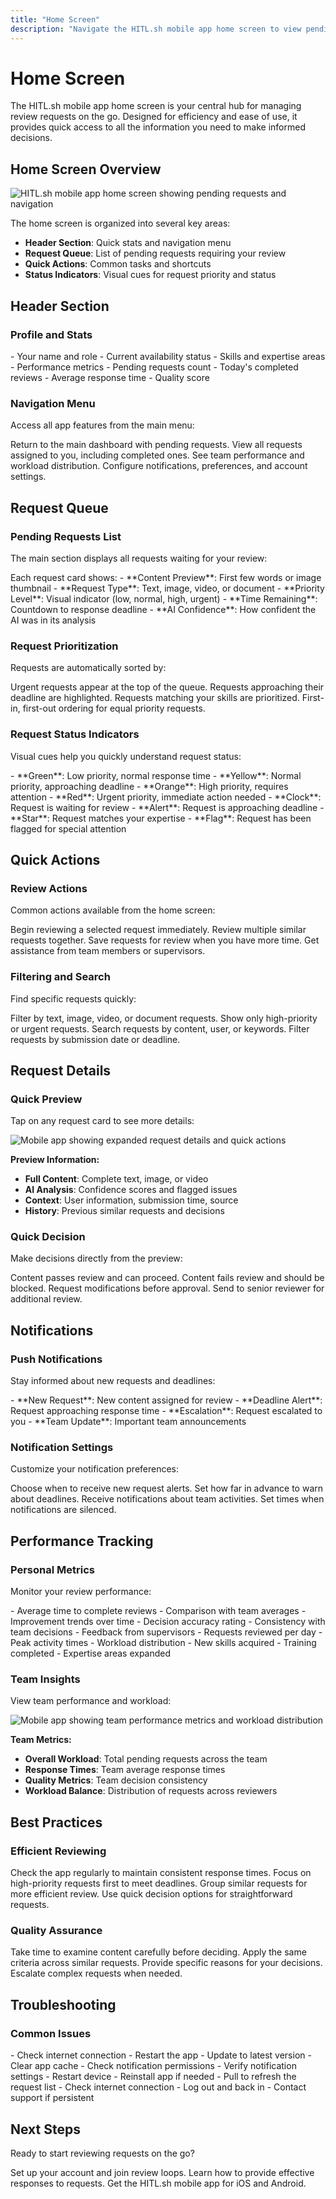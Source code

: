 ```yaml
---
title: "Home Screen"
description: "Navigate the HITL.sh mobile app home screen to view pending requests and manage your review workload"
---
```


# Home Screen

The HITL.sh mobile app home screen is your central hub for managing review requests on the go. Designed for efficiency and ease of use, it provides quick access to all the information you need to make informed decisions.

## Home Screen Overview

<Frame>
<img src="/images/mobile-home-screen.png" alt="HITL.sh mobile app home screen showing pending requests and navigation" />
</Frame>

The home screen is organized into several key areas:

- **Header Section**: Quick stats and navigation menu
- **Request Queue**: List of pending requests requiring your review
- **Quick Actions**: Common tasks and shortcuts
- **Status Indicators**: Visual cues for request priority and status

## Header Section

### Profile and Stats

<CardGroup cols={2}>
<Card title="Profile" icon="user">
- Your name and role
- Current availability status
- Skills and expertise areas
- Performance metrics
</Card>

<Card title="Quick Stats" icon="bar-chart">
- Pending requests count
- Today's completed reviews
- Average response time
- Quality score
</Card>
</CardGroup>

### Navigation Menu

Access all app features from the main menu:

<AccordionGroup>
<Accordion title="Home">
Return to the main dashboard with pending requests.
</Accordion>

<Accordion title="My Requests">
View all requests assigned to you, including completed ones.
</Accordion>

<Accordion title="Team Overview">
See team performance and workload distribution.
</Accordion>

<Accordion title="Settings">
Configure notifications, preferences, and account settings.
</Accordion>
</AccordionGroup>

## Request Queue

### Pending Requests List

The main section displays all requests waiting for your review:

<Card title="Request Cards" icon="file-text">
Each request card shows:
- **Content Preview**: First few words or image thumbnail
- **Request Type**: Text, image, video, or document
- **Priority Level**: Visual indicator (low, normal, high, urgent)
- **Time Remaining**: Countdown to response deadline
- **AI Confidence**: How confident the AI was in its analysis
</Card>

### Request Prioritization

Requests are automatically sorted by:

<Steps>
<Step title="Priority Level">
Urgent requests appear at the top of the queue.
</Step>

<Step title="Response Time">
Requests approaching their deadline are highlighted.
</Step>

<Step title="Your Expertise">
Requests matching your skills are prioritized.
</Step>

<Step title="Queue Position">
First-in, first-out ordering for equal priority requests.
</Step>
</Steps>

### Request Status Indicators

Visual cues help you quickly understand request status:

<CardGroup cols={2}>
<Card title="Priority Colors" icon="palette">
- **Green**: Low priority, normal response time
- **Yellow**: Normal priority, approaching deadline
- **Orange**: High priority, requires attention
- **Red**: Urgent priority, immediate action needed
</Card>

<Card title="Status Icons" icon="info">
- **Clock**: Request is waiting for review
- **Alert**: Request is approaching deadline
- **Star**: Request matches your expertise
- **Flag**: Request has been flagged for special attention
</Card>
</CardGroup>

## Quick Actions

### Review Actions

Common actions available from the home screen:

<CardGroup cols={2}>
<Card title="Start Review" icon="play">
Begin reviewing a selected request immediately.
</Card>

<Card title="Batch Review" icon="layers">
Review multiple similar requests together.
</Card>

<Card title="Mark for Later" icon="bookmark">
Save requests for review when you have more time.
</Card>

<Card title="Request Help" icon="help-circle">
Get assistance from team members or supervisors.
</Card>
</CardGroup>

### Filtering and Search

Find specific requests quickly:

<AccordionGroup>
<Accordion title="Content Type Filter">
Filter by text, image, video, or document requests.
</Accordion>

<Accordion title="Priority Filter">
Show only high-priority or urgent requests.
</Accordion>

<Accordion title="Search Function">
Search requests by content, user, or keywords.
</Accordion>

<Accordion title="Date Range">
Filter requests by submission date or deadline.
</Accordion>
</AccordionGroup>

## Request Details

### Quick Preview

Tap on any request card to see more details:

<Frame>
<img src="/images/mobile-request-preview.png" alt="Mobile app showing expanded request details and quick actions" />
</Frame>

**Preview Information:**
- **Full Content**: Complete text, image, or video
- **AI Analysis**: Confidence scores and flagged issues
- **Context**: User information, submission time, source
- **History**: Previous similar requests and decisions

### Quick Decision

Make decisions directly from the preview:

<CardGroup cols={2}>
<Card title="Approve" icon="check">
Content passes review and can proceed.
</Card>

<Card title="Reject" icon="x">
Content fails review and should be blocked.
</Card>

<Card title="Needs Changes" icon="edit">
Request modifications before approval.
</Card>

<Card title="Escalate" icon="arrow-up">
Send to senior reviewer for additional review.
</Card>
</CardGroup>

## Notifications

### Push Notifications

Stay informed about new requests and deadlines:

<Card title="Notification Types" icon="bell">
- **New Request**: New content assigned for review
- **Deadline Alert**: Request approaching response time
- **Escalation**: Request escalated to you
- **Team Update**: Important team announcements
</Card>

### Notification Settings

Customize your notification preferences:

<AccordionGroup>
<Accordion title="Request Notifications">
Choose when to receive new request alerts.
</Accordion>

<Accordion title="Deadline Alerts">
Set how far in advance to warn about deadlines.
</Accordion>

<Accordion title="Team Updates">
Receive notifications about team activities.
</Accordion>

<Accordion title="Quiet Hours">
Set times when notifications are silenced.
</Accordion>
</AccordionGroup>

## Performance Tracking

### Personal Metrics

Monitor your review performance:

<CardGroup cols={2}>
<Card title="Response Time" icon="clock">
- Average time to complete reviews
- Comparison with team averages
- Improvement trends over time
</Card>

<Card title="Quality Score" icon="target">
- Decision accuracy rating
- Consistency with team decisions
- Feedback from supervisors
</Card>

<Card title="Volume Metrics" icon="bar-chart">
- Requests reviewed per day
- Peak activity times
- Workload distribution
</Card>

<Card title="Skill Development" icon="graduation-cap">
- New skills acquired
- Training completed
- Expertise areas expanded
</Card>
</AccordionGroup>

### Team Insights

View team performance and workload:

<Frame>
<img src="/images/mobile-team-overview.png" alt="Mobile app showing team performance metrics and workload distribution" />
</Frame>

**Team Metrics:**
- **Overall Workload**: Total pending requests across the team
- **Response Times**: Team average response times
- **Quality Metrics**: Team decision consistency
- **Workload Balance**: Distribution of requests across reviewers

## Best Practices

### Efficient Reviewing

<Steps>
<Step title="Regular Check-ins">
Check the app regularly to maintain consistent response times.
</Step>

<Step title="Priority Management">
Focus on high-priority requests first to meet deadlines.
</Step>

<Step title="Batch Processing">
Group similar requests for more efficient review.
</Step>

<Step title="Quick Decisions">
Use quick decision options for straightforward requests.
</Step>
</Steps>

### Quality Assurance

<CardGroup cols={2}>
<Card title="Thorough Review" icon="eye">
Take time to examine content carefully before deciding.
</Card>

<Card title="Consistent Standards" icon="repeat">
Apply the same criteria across similar requests.
</Card>

<Card title="Clear Reasoning" icon="message-square">
Provide specific reasons for your decisions.
</Card>

<Card title="Ask for Help" icon="help-circle">
Escalate complex requests when needed.
</Card>
</CardGroup>

## Troubleshooting

### Common Issues

<AccordionGroup>
<Accordion title="App Not Loading">
- Check internet connection
- Restart the app
- Update to latest version
- Clear app cache
</Accordion>

<Accordion title="Notifications Not Working">
- Check notification permissions
- Verify notification settings
- Restart device
- Reinstall app if needed
</Accordion>

<Accordion title="Request Not Updating">
- Pull to refresh the request list
- Check internet connection
- Log out and back in
- Contact support if persistent
</Accordion>
</AccordionGroup>

## Next Steps

Ready to start reviewing requests on the go?

<Card title="Learn to Join Loops" icon="link" href="/mobile/join-loop">
Set up your account and join review loops.
</Card>

<Card title="Master Responses" icon="message-circle" href="/mobile/responding">
Learn how to provide effective responses to requests.
</Card>

<Card title="Download App" icon="smartphone" href="https://app.hitl.sh">
Get the HITL.sh mobile app for iOS and Android.
</Card>
